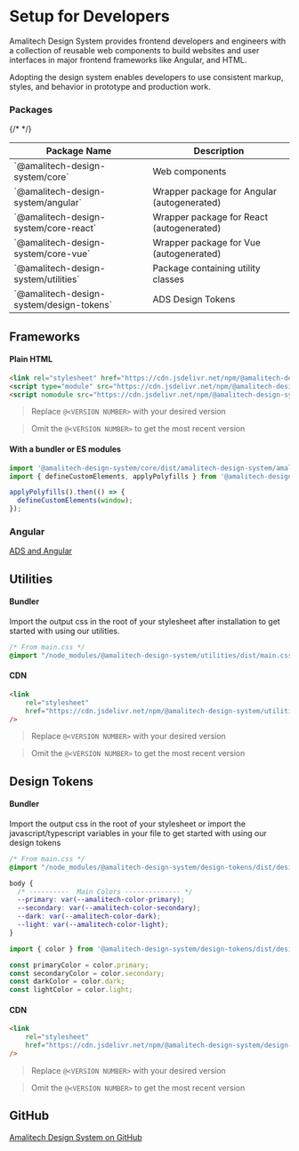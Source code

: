 
<Meta title="Setup & Info / Getting Started For Developers"/>

# Setup for Developers

Amalitech Design System provides frontend developers and engineers with a collection of reusable web components to build websites and user interfaces in major frontend frameworks like Angular, and HTML.

Adopting the design system enables developers to use consistent markup, styles, and behavior in prototype and production work.

### Packages

<table>
  <thead>
  <tr>
    <th>Package Name</th>
    <th>Description</th>
  </tr>
  </thead>
  <tbody>
  <tr>
    <td>`@amalitech-design-system/core`</td>
    <td>Web components</td>
  </tr>
  <tr style={{backgroundColor: "#fff"}}>
    <td>`@amalitech-design-system/angular`</td>
    <td>Wrapper package for Angular (autogenerated)</td>
  </tr>
  {/* <tr>
    <td>`@amalitech-design-system/core-react`</td>
    <td>Wrapper package for React (autogenerated)</td>
  </tr>
  <tr style={{backgroundColor: "#fff"}}>
    <td>`@amalitech-design-system/core-vue`</td>
    <td>Wrapper package for Vue (autogenerated)</td>
  </tr> */}
  <tr>
    <td>`@amalitech-design-system/utilities`</td>
    <td>Package containing utility classes</td>
  </tr>
  <tr style={{backgroundColor: "#fff"}}>
    <td>`@amalitech-design-system/design-tokens`</td>
    <td>ADS Design Tokens</td>
  </tr>
  </tbody>
</table>

<div style={{
  marginTop: "2rem",
}}></div>

## Frameworks


#### Plain HTML

```html
<link rel="stylesheet" href="https://cdn.jsdelivr.net/npm/@amalitech-design-system/core@<VERSION NUMBER>/dist/amalitech-design-system/amalitech-design-system.css" />
<script type="module" src="https://cdn.jsdelivr.net/npm/@amalitech-design-system/core@<VERSION NUMBER>/dist/amalitech-design-system/amalitech-design-system.esm.js"></script>
<script nomodule src="https://cdn.jsdelivr.net/npm/@amalitech-design-system/core@<VERSION NUMBER>/dist/amalitech-design-system/amalitech-design-system.js"></script>
```

> Replace `@<VERSION NUMBER>` with your desired version

> Omit the `@<VERSION NUMBER>` to get the most recent version


#### With a bundler or ES modules

```js
import '@amalitech-design-system/core/dist/amalitech-design-system/amalitech-design-system.css';
import { defineCustomElements, applyPolyfills } from '@amalitech-design-system/core/loader';

applyPolyfills().then(() => {
  defineCustomElements(window);
});
```


### Angular

[ADS and Angular](./?path=/docs/setup-info-ads-angular--documentation)<br/>

<div style={{
  marginTop: "2rem",
}}></div>

## Utilities

#### Bundler

Import the output css in the root of your stylesheet after installation to get started with using our utilities.

```css
/* From main.css */
@import "/node_modules/@amalitech-design-system/utilities/dist/main.css";
```

#### CDN

```html
<link
    rel="stylesheet"
    href="https://cdn.jsdelivr.net/npm/@amalitech-design-system/utilities@<VERSION NUMBER>/dist/main.css"
/>
```

> Replace `@<VERSION NUMBER>` with your desired version

> Omit the `@<VERSION NUMBER>` to get the most recent version

<div style={{
  marginTop: "4rem",
}}></div>

## Design Tokens

#### Bundler

Import the output css in the root of your stylesheet or import the javascript/typescript variables in your file to get started with using our design tokens

```css
/* From main.css */
@import "/node_modules/@amalitech-design-system/design-tokens/dist/design-tokens-amalitech.css";

body {
  /* ----------  Main Colors -------------- */
  --primary: var(--amalitech-color-primary);
  --secondary: var(--amalitech-color-secondary);
  --dark: var(--amalitech-color-dark);
  --light: var(--amalitech-color-light);
}
```

```ts
import { color } from '@amalitech-design-system/design-tokens/dist/design-tokens-amalitech';

const primaryColor = color.primary;
const secondaryColor = color.secondary;
const darkColor = color.dark;
const lightColor = color.light;

```

#### CDN

```html
<link
    rel="stylesheet"
    href="https://cdn.jsdelivr.net/npm/@amalitech-design-system/design-tokens@<VERSION NUMBER>/dist/design-tokens-amalitech.css"
/>
```

> Replace `@<VERSION NUMBER>` with your desired version

> Omit the `@<VERSION NUMBER>` to get the most recent version

<div style={{
  marginTop: "4rem",
}}></div>

## GitHub

<a href="https://github.com/Amali-Tech/Amalitech-Design-System" target="_blank">Amalitech Design System on GitHub</a>
